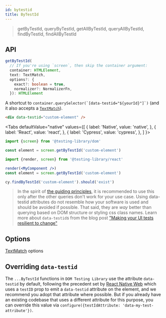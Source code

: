 ```yaml
---
id: bytestid
title: ByTestId
---
```



> getByTestId, queryByTestId, getAllByTestId, queryAllByTestId, findByTestId,
> findAllByTestId

## API

```typescript
getByTestId(
  // If you're using `screen`, then skip the container argument:
  container: HTMLElement,
  text: TextMatch,
  options?: {
    exact?: boolean = true,
    normalizer?: NormalizerFn,
  }): HTMLElement
```

A shortcut to `` container.querySelector(`[data-testid="${yourId}"]`) `` (and it also accepts a [`TextMatch`](queries/about.mdx#textmatch)).

```html
<div data-testid="custom-element" />
```

<Tabs defaultValue="native" values={[ { label: 'Native', value: 'native', }, {
label: 'React', value: 'react', }, { label: 'Cypress', value: 'cypress', }, ] }>
<TabItem value="native">

```js
import {screen} from '@testing-library/dom'

const element = screen.getByTestId('custom-element')
```

  </TabItem>
  <TabItem value="react">

```jsx
import {render, screen} from '@testing-library/react'

render(<MyComponent />)
const element = screen.getByTestId('custom-element')
```

  </TabItem>
  <TabItem value="cypress">

```js
cy.findByTestId('custom-element').should('exist')
```

  </TabItem>
  </Tabs>

> In the spirit of [the guiding principles](guiding-principles.mdx), it is recommended to use this only after the other queries don't work for your use case. Using data-testid attributes do not resemble how your software is used and should be avoided if possible. That said, they are _way_ better than querying based on DOM structure or styling css class names. Learn more about `data-testid`s from the blog post ["Making your UI tests resilient to change"](https://kentcdodds.com/blog/making-your-ui-tests-resilient-to-change)

## Options

[TextMatch](queries/about.mdx#textmatch) options

## Overriding `data-testid`

The `...ByTestId` functions in `DOM Testing Library` use the attribute `data-testid` by default, following the precedent set by [React Native Web](https://github.com/testing-library/react-testing-library/issues/1) which uses a `testID` prop to emit a `data-testid` attribute on the element, and we recommend you adopt that attribute where possible. But if you already have an existing codebase that uses a different attribute for this purpose, you can override this value via `configure({testIdAttribute: 'data-my-test-attribute'})`.
